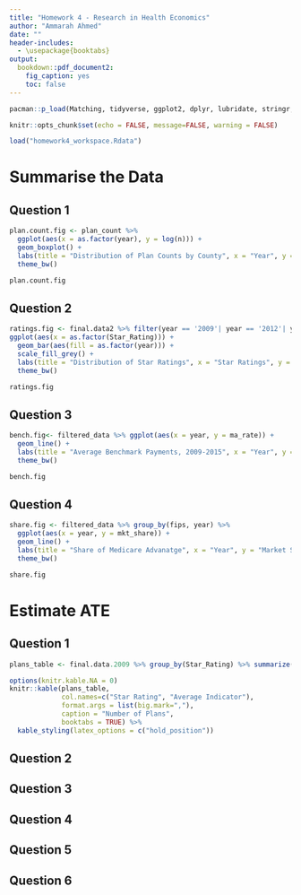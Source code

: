 ```yaml
---
title: "Homework 4 - Research in Health Economics"
author: "Ammarah Ahmed"
date: ""
header-includes:
  - \usepackage{booktabs}
output: 
  bookdown::pdf_document2:
    fig_caption: yes
    toc: false
---
```

```r
pacman::p_load(Matching, tidyverse, ggplot2, dplyr, lubridate, stringr, readxl, readr, data.table, gdata, scales, kableExtra, modelsummary, fixest, imputeTS, rdrobust)
```

```r
knitr::opts_chunk$set(echo = FALSE, message=FALSE, warning = FALSE)
```

```r
load("homework4_workspace.Rdata")
```

# Summarise the Data
## Question 1

```r
plan.count.fig <- plan_count %>%
  ggplot(aes(x = as.factor(year), y = log(n))) +
  geom_boxplot() +
  labs(title = "Distribution of Plan Counts by County", x = "Year", y = "Plan Counts") +
  theme_bw()
```

```r
plan.count.fig
```

## Question 2
```r
ratings.fig <- final.data2 %>% filter(year == '2009'| year == '2012'| year == '2015') %>%
ggplot(aes(x = as.factor(Star_Rating))) +
  geom_bar(aes(fill = as.factor(year))) +
  scale_fill_grey() + 
  labs(title = "Distribution of Star Ratings", x = "Star Ratings", y = "Count of Plans", fill="Year") +
  theme_bw()
```

```r
ratings.fig
```

## Question 3
```r
bench.fig<- filtered_data %>% ggplot(aes(x = year, y = ma_rate)) +
  geom_line() +
  labs(title = "Average Benchmark Payments, 2009-2015", x = "Year", y = "Average Benchmark Payments") +
  theme_bw()
```

```r
bench.fig
```

## Question 4
```r
share.fig <- filtered_data %>% group_by(fips, year) %>%
  ggplot(aes(x = year, y = mkt_share)) + 
  geom_line() +
  labs(title = "Share of Medicare Advanatge", x = "Year", y = "Market Share") +
  theme_bw()
```

```r
share.fig
```

# Estimate ATE

## Question 1
```r
plans_table <- final.data.2009 %>% group_by(Star_Rating) %>% summarize(avg_ind = mean(indicator))
```

```r
options(knitr.kable.NA = 0)
knitr::kable(plans_table, 
             col.names=c("Star Rating", "Average Indicator"),
             format.args = list(big.mark=","), 
             caption = "Number of Plans",
             booktabs = TRUE) %>%
  kable_styling(latex_options = c("hold_position"))
```

## Question 2

## Question 3

## Question 4

## Question 5

## Question 6




